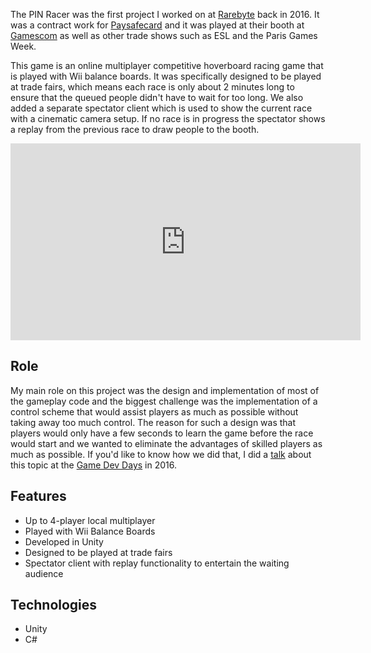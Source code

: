The PIN Racer was the first project I worked on at [Rarebyte](http://rarebyte.com) back in 2016. It was a contract work for [Paysafecard](https://paysafecard.com) and it was played at their booth at [Gamescom](https://imgur.com/GQVlAs6) as well as other trade shows such as ESL and the Paris Games Week.

This game is an online multiplayer competitive hoverboard racing game that is played with Wii balance boards. It was specifically designed to be played at trade fairs, which means each race is only about 2 minutes long to ensure that the queued people didn't have to wait for too long. We also added a separate spectator client which is used to show the current race with a cinematic camera setup. If no race is in progress the spectator shows a replay from the previous race to draw people to the booth.

<iframe
  width="560"
  height="315"
  className="mx-auto d-block mt-3 mb-4"
  src="https://www.youtube.com/embed/BFd97kR96Co"
  frameBorder="0"
  allow="accelerometer; autoplay; encrypted-media; gyroscope; picture-in-picture"
  allowFullScreen
></iframe>

## Role

My main role on this project was the design and implementation of most of the gameplay code and the biggest challenge was the implementation of a control scheme that would assist players as much as possible without taking away too much control. The reason for such a design was that players would only have a few seconds to learn the game before the race would start and we wanted to eliminate the advantages of skilled players as much as possible. If you'd like to know how we did that, I did a [talk](https://www.youtube.com/watch?v=pTUyY-mtgI0) about this topic at the [Game Dev Days](http://gamedevdays.com/) in 2016.

## Features

- Up to 4-player local multiplayer
- Played with Wii Balance Boards
- Developed in Unity
- Designed to be played at trade fairs
- Spectator client with replay functionality to entertain the waiting audience

## Technologies

- Unity
- C#
